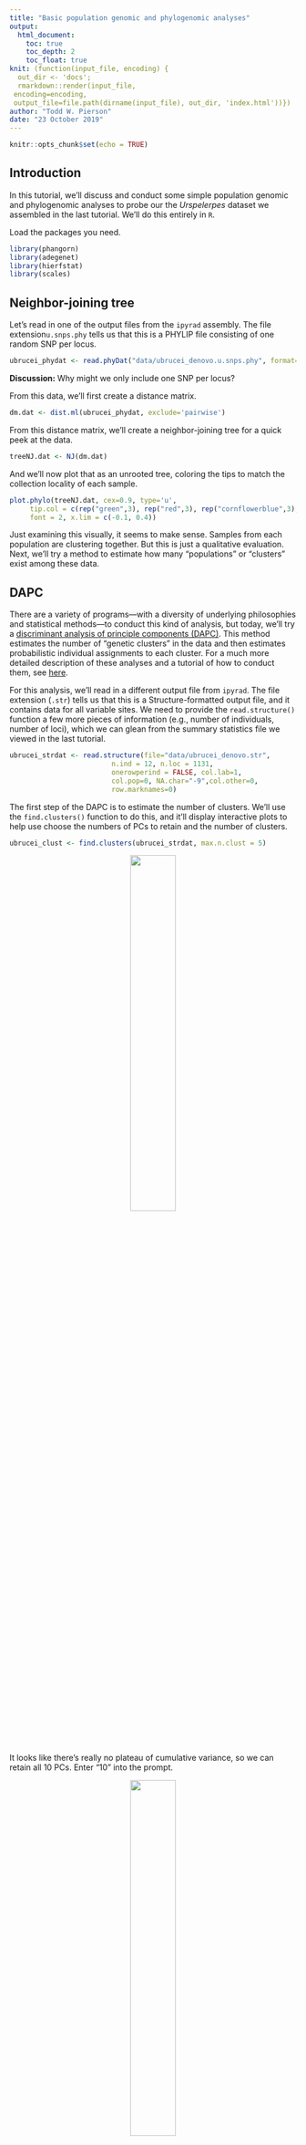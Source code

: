 ```yaml
---
title: "Basic population genomic and phylogenomic analyses"
output: 
  html_document:
    toc: true
    toc_depth: 2
    toc_float: true
knit: (function(input_file, encoding) {
  out_dir <- 'docs';
  rmarkdown::render(input_file,
 encoding=encoding,
 output_file=file.path(dirname(input_file), out_dir, 'index.html'))})
author: "Todd W. Pierson"
date: "23 October 2019"
---
```


```r
knitr::opts_chunk$set(echo = TRUE)
```

## Introduction

In this tutorial, we'll discuss and conduct some simple population genomic and phylogenomic analyses to probe our the *Urspelerpes* dataset we assembled in the last tutorial. We'll do this entirely in `R`.

Load the packages you need.
```r
library(phangorn)
library(adegenet)
library(hierfstat)
library(scales)
```

## Neighbor-joining tree

Let's read in one of the output files from the `ipyrad` assembly. The file extension`u.snps.phy` tells us that this is a PHYLIP file consisting of one random SNP per locus.

```r
ubrucei_phydat <- read.phyDat("data/ubrucei_denovo.u.snps.phy", format="phy", type="DNA")
```

<div class="alert alert-info">
  <strong>Discussion:</strong> Why might we only include one SNP per locus?
</div>

From this data, we'll first create a distance matrix.
```r
dm.dat <- dist.ml(ubrucei_phydat, exclude='pairwise')
```

From this distance matrix, we'll create a neighbor-joining tree for a quick peek at the data.
```r
treeNJ.dat <- NJ(dm.dat)
```

And we'll now plot that as an unrooted tree, coloring the tips to match the collection locality of each sample.
```r
plot.phylo(treeNJ.dat, cex=0.9, type='u',
     tip.col = c(rep("green",3), rep("red",3), rep("cornflowerblue",3), rep("purple",3)),
     font = 2, x.lim = c(-0.1, 0.4))
```

Just examining this visually, it seems to make sense. Samples from each population are clustering together. But this is just a qualitative evaluation. Next, we'll try a method to estimate how many "populations" or "clusters" exist among these data.

## DAPC
There are a variety of programs—with a diversity of underlying philosophies and statistical methods—to conduct this kind of analysis, but today, we'll try a [discriminant analysis of principle components (DAPC)](https://bmcgenet.biomedcentral.com/articles/10.1186/1471-2156-11-94_). This method estimates the number of "genetic clusters" in the data and then estimates probabilistic individual assignments to each cluster. For a much more detailed description of these analyses and a tutorial of how to conduct them, see [here](http://adegenet.r-forge.r-project.org/files/tutorial-dapc.pdf).

For this analysis, we'll read in a different output file from `ipyrad`. The file extension (`.str`) tells us that this is a Structure-formatted output file, and it contains data for all variable sites. We need to provide the `read.structure()` function a few more pieces of information (e.g., number of individuals, number of loci), which we can glean from the summary statistics file we viewed in the last tutorial.

```r
ubrucei_strdat <- read.structure(file="data/ubrucei_denovo.str",
                         n.ind = 12, n.loc = 1131,
                         onerowperind = FALSE, col.lab=1,
                         col.pop=0, NA.char="-9",col.other=0,
                         row.marknames=0)
```

The first step of the DAPC is to estimate the number of clusters. We'll use the `find.clusters()` function to do this, and it'll display interactive plots to help use choose the numbers of PCs to retain and the number of clusters.

```r
ubrucei_clust <- find.clusters(ubrucei_strdat, max.n.clust = 5)
```

<center>![](figs/PC_Plot.jpeg){ width=40% }</center>

It looks like there's really no plateau of cumulative variance, so we can retain all 10 PCs. Enter "10" into the prompt.

<center>![](figs/clust_Plot.jpeg){ width=40% }</center>

The BIC continues to drop through K = 4, but then levels off. We'll enter "4" into the prompt.

```r
ubrucei_clust <- find.clusters(ubrucei_strdat, n.pca = 10, n.clust = 4)
```

Now, we'll conduct the discriminant analysis. Because we have a small number of PCs and clusters, we'll retain all of them here.
```r
ubrucei_dapc <- dapc(ubrucei_strdat, ubrucei_clust$grp, n.pca = 10, n.da = 3)
```

Plot results in a Structure-like barplot.
```r
par(xpd = TRUE)
compoplot(ubrucei_dapc, xlab="individuals", 
          col = c("red","cornflowerblue","green","purple"), legend = FALSE, show.lab = TRUE)
legend(3.1, 1.1, legend=paste("Cluster", 1:3), fill=c("red","cornflowerblue","green","purple"), ncol = 3, cex = 0.7)
```

## Diversity, differention, etc.

Let's calculate some common summary statistics to characterize genetic diversity within and among these clusters. First, we can calculate pairwise F~st~ between each cluster.

```r
ubrucei_strdat$pop <- as.factor(c(rep(1,3),rep(2,3),rep(3,3),rep(4,3)))

(matFst <- pairwise.fst(ubrucei_strdat,res.type="matrix"))
```

Now, we can calculate some basic measures of genetic diversity. Let's first separate our data by population.

```r
pop1 <- ubrucei_strdat[ubrucei_strdat$pop == 1]
pop2 <- ubrucei_strdat[ubrucei_strdat$pop == 2]
pop3 <- ubrucei_strdat[ubrucei_strdat$pop == 3]
pop4 <- ubrucei_strdat[ubrucei_strdat$pop == 4]
```


```r
pop1_summary <- summary(pop1)
pop2_summary <- summary(pop2)
pop3_summary <- summary(pop3)
pop4_summary <- summary(pop4)

mean(pop1_summary$Hexp[!is.na(pop1_summary$Hobs)])
mean(pop1_summary$Hobs[!is.na(pop1_summary$Hobs)])

mean(pop2_summary$Hexp[!is.na(pop2_summary$Hobs)])
mean(pop2_summary$Hobs[!is.na(pop2_summary$Hobs)])

```
## Isolation-by-distance

We can test for isolation-by-distance using a Mantel test. Because this is a rare, sensitive species, we won't use real coordinates, but I'll (coursely) preserve the spatial relationship between sites and center them over [Sanford Stadium (Go Dawgs)](https://goo.gl/maps/9FsrhfEz9wj9ULPU9). Below are our artificial coordinates; note that for all samples within a site, the coordinates are the same.

```r
coords <- rbind(c(33.949966,-83.374063), c(33.949966,-83.374063), c(33.949966,-83.374063),
                c(33.944970, -83.373114), c(33.944970, -83.373114), c(33.944970, -83.373114),
                c(33.950171, -83.373929), c(33.950171, -83.373929), c(33.950171, -83.373929),
                c(33.949900, -83.372304), c(33.949900, -83.372304), c(33.949900, -83.372304))
```

Here's a quick visualization of their positions:
```r
plot(coords[,2],coords[,1], xlim = c(min(coords[,2])-0.0005, max(coords[,2]+0.0005)), 
     ylim = c(min(coords[,1])-0.00025, max(coords[,1]+0.00025)), pch = 19, cex = 2,
     col = c(rep("green",3), rep("red",3), rep("cornflowerblue",3), rep("purple",3)),
     xlab = "longitude", ylab = "latitude")
text(x=coords[c(1,4,7,10),2], y = coords[c(1,4,7,10),1], col = "white", labels = c(1,2,3,4))
```

...here is the actual Mantel test.
```r
mtest <- mantel.randtest(dist(ubrucei_strdat), dist(coords))
plot(mtest, nclass = 30)

plot(dist(coords),dist(ubrucei_strdat), pch = 19, col = alpha("black",0.3),
     xlab = "geographic distance", ylab = "genetic distance")

```


